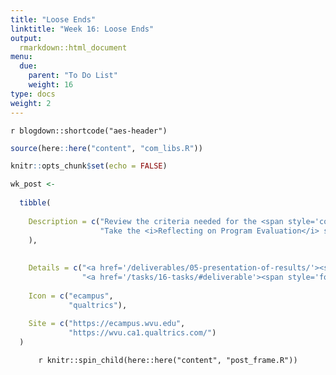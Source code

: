 ```yaml
---
title: "Loose Ends"
linktitle: "Week 16: Loose Ends"
output:
  rmarkdown::html_document
menu:
  due:
    parent: "To Do List"
    weight: 16
type: docs
weight: 2
---
```


`r blogdown::shortcode("aes-header")`

```r
source(here::here("content", "com_libs.R"))
```

```r
knitr::opts_chunk$set(echo = FALSE)
```

```r

wk_post <- 
  
  tibble(
    
    Description = c("Review the criteria needed for the <span style='color:#52bf90; font-weight:bold;'>Presentation of Results</span> due at the <i><b>end of this week</b></i>",
                    "Take the <i>Reflecting on Program Evaluation</i> survey using the unique link sent to your WVU Mix e-mail account"
    ),
    
    
    Details = c("<a href='/deliverables/05-presentation-of-results/'><span style='font-size: 25px; color: #89cff0;'><i class='fas fa-info-circle'></i></span></a>",
                "<a href='/tasks/16-tasks/#deliverable'><span style='font-size: 25px; color: #89cff0;'><i class='fas fa-info-circle'></i></span></a>"),
    
    Icon = c("ecampus",
             "qualtrics"),
    
    Site = c("https://ecampus.wvu.edu",
             "https://wvu.ca1.qualtrics.com/")
  )
```

<center>
`r knitr::spin_child(here::here("content", "post_frame.R"))`
</center>
